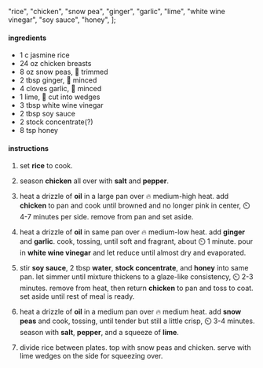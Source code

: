   "rice",
  "chicken",
  "snow pea",
  "ginger",
  "garlic",
  "lime",
  "white wine vinegar",
  "soy sauce",
  "honey",
];

#### ingredients

- 1 c jasmine rice
- 24 oz chicken breasts
- 8 oz snow peas, 🔪 trimmed
- 2 tbsp ginger, 🔪 minced
- 4 cloves garlic, 🔪 minced
- 1 lime, 🔪 cut into wedges
- 3 tbsp white wine vinegar
- 2 tbsp soy sauce
- 2 stock concentrate(?)
- 8 tsp honey

#### instructions

1. set **rice** to cook.

1. season **chicken** all over with **salt** and **pepper**.

1. heat a drizzle of **oil** in a large pan over 🔥 medium-high heat. add **chicken** to pan and cook until browned and no longer pink in center, ⏲️ 4-7 minutes per side. remove from pan and set aside.

1. heat a drizzle of **oil** in same pan over 🔥 medium-low heat. add **ginger** and **garlic**. cook, tossing, until soft and fragrant, about ⏲️ 1 minute. pour in **white wine vinegar** and let reduce until almost dry and evaporated.

1. stir **soy sauce**, 2 tbsp **water**, **stock concentrate**, and **honey** into same pan. let simmer until mixture thickens to a glaze-like consistency, ⏲️ 2-3 minutes. remove from heat, then return **chicken** to pan and toss to coat. set aside until rest of meal is ready.

1. heat a drizzle of **oil** in a medium pan over 🔥 medium heat. add **snow peas** and cook, tossing, until tender but still a little crisp, ⏲️ 3-4 minutes. season with **salt**, **pepper**, and a squeeze of **lime**.

1. divide rice between plates. top with snow peas and chicken. serve with lime wedges on the side for squeezing over.
